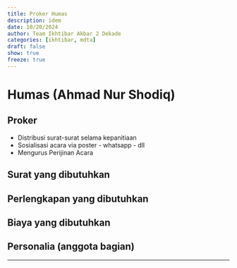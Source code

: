 ```yaml
---
title: Proker Humas
description: idem
date: 10/20/2024
author: Team Ikhtibar Akbar 2 Dekade
categories: [ikhtibar, mdta]
draft: false
show: true
freeze: true
---
```


# Humas (Ahmad Nur Shodiq)

## Proker

* Distribusi surat-surat selama kepanitiaan
* Sosialisasi acara via poster - whatsapp - dll
* Mengurus Perijinan Acara

## Surat yang dibutuhkan

## Perlengkapan yang dibutuhkan

## Biaya yang dibutuhkan

## Personalia (anggota bagian)

----------
